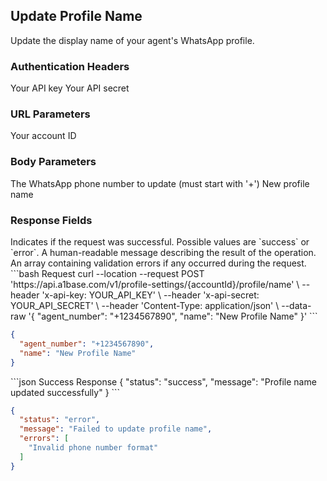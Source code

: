 ## Update Profile Name

Update the display name of your agent's WhatsApp profile.

### Authentication Headers

<ParamField header="x-api-key" type="string" required>
  Your API key
</ParamField>

<ParamField header="x-api-secret" type="string" required>
  Your API secret
</ParamField>

### URL Parameters

<ParamField path="accountId" type="string" required>
  Your account ID
</ParamField>

### Body Parameters

<ParamField body="agent_number" type="string" required>
  The WhatsApp phone number to update (must start with '+')
</ParamField>

<ParamField body="name" type="string" required>
  New profile name
</ParamField>

### Response Fields

<ResponseField name="status" type="string">
  Indicates if the request was successful. Possible values are `success` or `error`.
</ResponseField>

<ResponseField name="message" type="string">
  A human-readable message describing the result of the operation.
</ResponseField>

<ResponseField name="errors" type="array">
  An array containing validation errors if any occurred during the request.
</ResponseField>

<RequestExample>
```bash Request
curl --location --request POST 'https://api.a1base.com/v1/profile-settings/{accountId}/profile/name' \
--header 'x-api-key: YOUR_API_KEY' \
--header 'x-api-secret: YOUR_API_SECRET' \
--header 'Content-Type: application/json' \
--data-raw '{
    "agent_number": "+1234567890",
    "name": "New Profile Name"
}'
```

```json Request Body
{
  "agent_number": "+1234567890",
  "name": "New Profile Name"
}
```
</RequestExample>

<ResponseExample>
```json Success Response
{
  "status": "success",
  "message": "Profile name updated successfully"
}
```

```json Error Response
{
  "status": "error",
  "message": "Failed to update profile name",
  "errors": [
    "Invalid phone number format"
  ]
}
```
</ResponseExample>
